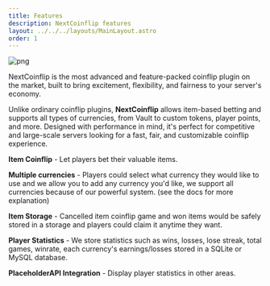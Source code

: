 ```yaml
---
title: Features
description: NextCoinflip features
layout: ../../../layouts/MainLayout.astro
order: 1
---
```


![png](/img/Next_Coinflip.png)


NextCoinflip is the most advanced and feature-packed coinflip plugin on the market, built to bring excitement, flexibility, and fairness to your server's economy.

Unlike ordinary coinflip plugins, **NextCoinflip** allows item-based betting and supports all types of currencies, from Vault to custom tokens, player points, and more. Designed with performance in mind, it's perfect for competitive and large-scale servers looking for a fast, fair, and customizable coinflip experience.

**Item Coinflip** - Let players bet their valuable items.

**Multiple currencies** - Players could select what currency they would like to use and we allow you to add any currency you'd like, we support all currencies because of our powerful system. (see the docs for more explanation) 

**Item Storage** - Cancelled item coinflip game and won items would be safely stored in a storage and players could claim it anytime they want. 

**Player Statistics** - We store statistics such as wins, losses, lose streak, total games, winrate, each currency's earnings/losses stored in a SQLite or MySQL database. 

**PlaceholderAPI Integration** - Display player statistics in other areas.